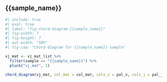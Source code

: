 
## {{sample_name}}

```r
#| include: true
#| eval: true
#| label: "fig-chord-diagram-{{sample_name}}"
#| fig-width: 7
#| fig-height: 7
#| out-width: "50%"
#| fig-cap: "Chord diagram for {{sample_name}} sample"

vj_mat <- vj_mat_list %>%
  filter(sample == "{{sample_name}}") %>%
  pluck("vj_mat", 1)

chord_diagram(vj_mat, col_mat = col_mat, cols_v = pal_v, cols_j = pal_j)

```